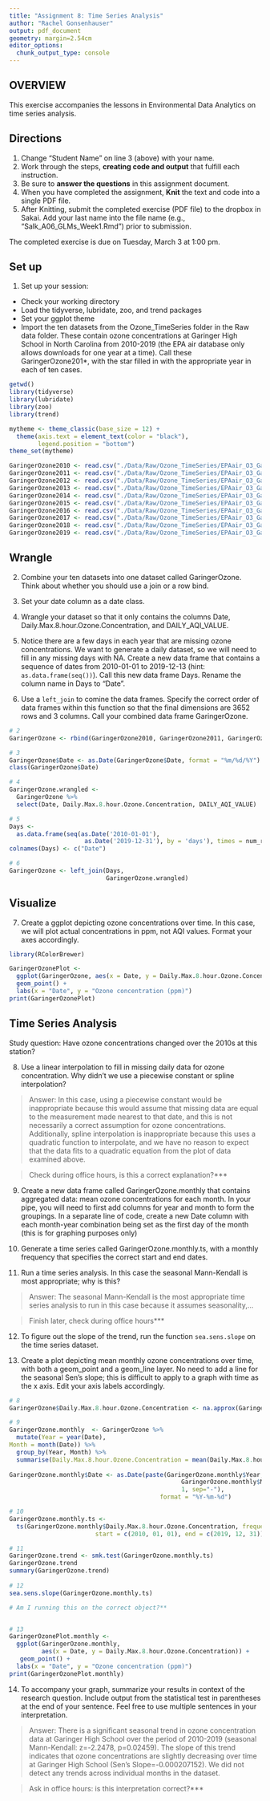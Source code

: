 ```yaml
---
title: "Assignment 8: Time Series Analysis"
author: "Rachel Gonsenhauser"
output: pdf_document
geometry: margin=2.54cm
editor_options: 
  chunk_output_type: console
---
```


## OVERVIEW

This exercise accompanies the lessons in Environmental Data Analytics on time series analysis. 

## Directions
1. Change "Student Name" on line 3 (above) with your name.
3. Work through the steps, **creating code and output** that fulfill each instruction.
4. Be sure to **answer the questions** in this assignment document.
6. When you have completed the assignment, **Knit** the text and code into a single PDF file.
8. After Knitting, submit the completed exercise (PDF file) to the dropbox in Sakai. Add your last name into the file name (e.g., "Salk_A06_GLMs_Week1.Rmd") prior to submission.

The completed exercise is due on Tuesday, March 3 at 1:00 pm.

## Set up 
1. Set up your session:

* Check your working directory
* Load the tidyverse, lubridate, zoo, and trend packages
* Set your ggplot theme
* Import the ten datasets from the Ozone_TimeSeries folder in the Raw data folder. These contain ozone concentrations at Garinger High School in North Carolina from 2010-2019 (the EPA air database only allows downloads for one year at a time). Call these GaringerOzone201*, with the star filled in with the appropriate year in each of ten cases.

```r
getwd()
library(tidyverse)
library(lubridate)
library(zoo)
library(trend)

mytheme <- theme_classic(base_size = 12) +
  theme(axis.text = element_text(color = "black"),
        legend.position = "bottom")
theme_set(mytheme)

GaringerOzone2010 <- read.csv("./Data/Raw/Ozone_TimeSeries/EPAair_O3_GaringerNC2010_raw.csv")
GaringerOzone2011 <- read.csv("./Data/Raw/Ozone_TimeSeries/EPAair_O3_GaringerNC2011_raw.csv")
GaringerOzone2012 <- read.csv("./Data/Raw/Ozone_TimeSeries/EPAair_O3_GaringerNC2012_raw.csv")
GaringerOzone2013 <- read.csv("./Data/Raw/Ozone_TimeSeries/EPAair_O3_GaringerNC2013_raw.csv")
GaringerOzone2014 <- read.csv("./Data/Raw/Ozone_TimeSeries/EPAair_O3_GaringerNC2014_raw.csv")
GaringerOzone2015 <- read.csv("./Data/Raw/Ozone_TimeSeries/EPAair_O3_GaringerNC2015_raw.csv")
GaringerOzone2016 <- read.csv("./Data/Raw/Ozone_TimeSeries/EPAair_O3_GaringerNC2016_raw.csv")
GaringerOzone2017 <- read.csv("./Data/Raw/Ozone_TimeSeries/EPAair_O3_GaringerNC2017_raw.csv")
GaringerOzone2018 <- read.csv("./Data/Raw/Ozone_TimeSeries/EPAair_O3_GaringerNC2018_raw.csv")
GaringerOzone2019 <- read.csv("./Data/Raw/Ozone_TimeSeries/EPAair_O3_GaringerNC2019_raw.csv")
```

## Wrangle

2. Combine your ten datasets into one dataset called GaringerOzone. Think about whether you should use a join or a row bind. 

3. Set your date column as a date class.

4. Wrangle your dataset so that it only contains the columns Date, Daily.Max.8.hour.Ozone.Concentration, and DAILY_AQI_VALUE. 

5. Notice there are a few days in each year that are missing ozone concentrations. We want to generate a daily dataset, so we will need to fill in any missing days with NA. Create a new data frame that contains a sequence of dates from 2010-01-01 to 2019-12-13 (hint: `as.data.frame(seq())`). Call this new data frame Days. Rename the column name in Days to "Date".

6. Use a `left_join` to comine the data frames. Specify the correct order of data frames within this function so that the final dimensions are 3652 rows and 3 columns. Call your combined data frame GaringerOzone. 

```r
# 2 
GaringerOzone <- rbind(GaringerOzone2010, GaringerOzone2011, GaringerOzone2012, GaringerOzone2013, GaringerOzone2014, GaringerOzone2015, GaringerOzone2016, GaringerOzone2017, GaringerOzone2018, GaringerOzone2019)

# 3
GaringerOzone$Date <- as.Date(GaringerOzone$Date, format = "%m/%d/%Y")
class(GaringerOzone$Date)

# 4
GaringerOzone.wrangled <- 
  GaringerOzone %>%
  select(Date, Daily.Max.8.hour.Ozone.Concentration, DAILY_AQI_VALUE)

# 5
Days <-
  as.data.frame(seq(as.Date('2010-01-01'),
                     as.Date('2019-12-31'), by = 'days'), times = num_repeat)
colnames(Days) <- c("Date")

# 6
GaringerOzone <- left_join(Days,
                           GaringerOzone.wrangled)
```

## Visualize

7. Create a ggplot depicting ozone concentrations over time. In this case, we will plot actual concentrations in ppm, not AQI values. Format your axes accordingly.

```r
library(RColorBrewer)

GaringerOzonePlot <- 
  ggplot(GaringerOzone, aes(x = Date, y = Daily.Max.8.hour.Ozone.Concentration, alpha = 0.5)) +
  geom_point() +
  labs(x = "Date", y = "Ozone concentration (ppm)") 
print(GaringerOzonePlot)
```

## Time Series Analysis

Study question: Have ozone concentrations changed over the 2010s at this station? 

8. Use a linear interpolation to fill in missing daily data for ozone concentration. Why didn't we use a piecewise constant or spline interpolation?

> Answer: In this case, using a piecewise constant would be inappropriate because this would assume that missing data are equal to the measurement made nearest to that date, and this is not necessarily a correct assumption for ozone concentrations. Additionally, spline interpolation is inappropriate because this uses a quadratic function to interpolate, and we have no reason to expect that the data fits to a quadratic equation from the plot of data examined above. 

>Check during office hours, is this a correct explanation?***

9. Create a new data frame called GaringerOzone.monthly that contains aggregated data: mean ozone concentrations for each month. In your pipe, you will need to first add columns for year and month to form the groupings. In a separate line of code, create a new Date column with each month-year combination being set as the first day of the month (this is for graphing purposes only)

10. Generate a time series called GaringerOzone.monthly.ts, with a monthly frequency that specifies the correct start and end dates. 

11. Run a time series analysis. In this case the seasonal Mann-Kendall is most appropriate; why is this?

> Answer: The seasonal Mann-Kendall is the most appropriate time series analysis to run in this case because it assumes seasonality,...

> Finish later, check during office hours***

12. To figure out the slope of the trend, run the function `sea.sens.slope` on the time series dataset. 

13. Create a plot depicting mean monthly ozone concentrations over time, with both a geom_point and a geom_line layer. No need to add a line for the seasonal Sen's slope; this is difficult to apply to a graph with time as the x axis. Edit your axis labels accordingly.

```r
# 8
GaringerOzone$Daily.Max.8.hour.Ozone.Concentration <- na.approx(GaringerOzone$Daily.Max.8.hour.Ozone.Concentration)

# 9
GaringerOzone.monthly  <- GaringerOzone %>%
  mutate(Year = year(Date),
Month = month(Date)) %>%
  group_by(Year, Month) %>%
  summarise(Daily.Max.8.hour.Ozone.Concentration = mean(Daily.Max.8.hour.Ozone.Concentration))
  
GaringerOzone.monthly$Date <- as.Date(paste(GaringerOzone.monthly$Year, 
                                                GaringerOzone.monthly$Month, 
                                                1, sep="-"), 
                                          format = "%Y-%m-%d")

# 10
GaringerOzone.monthly.ts <-
  ts(GaringerOzone.monthly$Daily.Max.8.hour.Ozone.Concentration, frequency = 12, 
                        start = c(2010, 01, 01), end = c(2019, 12, 31))

# 11
GaringerOzone.trend <- smk.test(GaringerOzone.monthly.ts)
GaringerOzone.trend
summary(GaringerOzone.trend)
 
# 12
sea.sens.slope(GaringerOzone.monthly.ts)

# Am I running this on the correct object?**


# 13
GaringerOzonePlot.monthly <-
  ggplot(GaringerOzone.monthly, 
         aes(x = Date, y = Daily.Max.8.hour.Ozone.Concentration)) +
   geom_point() +
  labs(x = "Date", y = "Ozone concentration (ppm)") 
print(GaringerOzonePlot.monthly)
```

14. To accompany your graph, summarize your results in context of the research question. Include output from the statistical test in parentheses at the end of your sentence. Feel free to use multiple sentences in your interpretation.

> Answer: There is a significant seasonal trend in ozone concentration data at Garinger High School over the period of 2010-2019 (seasonal Mann-Kendall: z=-2.2478, p=0.02459). The slope of this trend indicates that ozone concentrations are slightly decreasing over time at Garinger High School (Sen's Slope=-0.000207152). We did not detect any trends across individual months in the dataset.

>Ask in office hours: is this interpretation correct?***
